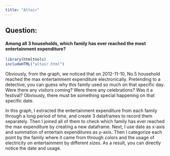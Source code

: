 ```yaml
---
title: "Altair"
---
```

## Question:
#### Among all 3 households, which family has ever reached the most entertainment expenditure?

```r
library(htmltools)
includeHTML("altair.html")
```


Obviously, from the graph, we noticed that on 2012-11-10, No.5 household reached the max entertainment expenditure electronically.
Pretending to a detective, you can guess why this family used so much on that specific day. Were there any visitors coming? Were there
any celebrations? Was it a festival? Obviously, there must be something special happening on that specific date.


In this graph, I extracted the entertainment expenditure from each family through a long period of time, and create 3 dataframes to record them
separately. Then I joined all of them to check which family has ever reached the max expenditure by creating a new dataframe. Next, I
use date as x-axis and summation of entertain expenditures as y-axis. Then I categorize each point by the family where it came from through colors
and the usage of electricity on entertainment by different sizes. As a result, you can directly notice the date and usage.
